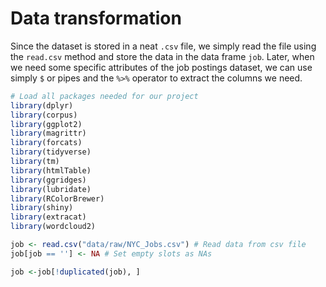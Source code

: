 # Data transformation
Since the dataset is stored in a neat `.csv` file, we simply read the file using the `read.csv` method and store the data in the data frame `job`. Later, when we need some specific attributes of the job postings dataset, we can use simply `$` or pipes and the `%>%` operator to extract the columns we need.

```r
# Load all packages needed for our project
library(dplyr)
library(corpus)
library(ggplot2)
library(magrittr)
library(forcats)
library(tidyverse)
library(tm)
library(htmlTable)
library(ggridges)
library(lubridate)
library(RColorBrewer)
library(shiny)
library(extracat)
library(wordcloud2)
```
```r
job <- read.csv("data/raw/NYC_Jobs.csv") # Read data from csv file
job[job == ''] <- NA # Set empty slots as NAs

job <-job[!duplicated(job), ]
```